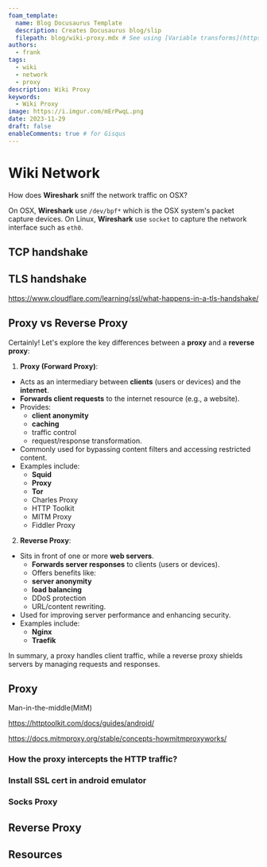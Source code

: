 ```yaml
---
foam_template:
  name: Blog Docusaurus Template
  description: Creates Docusaurus blog/slip
  filepath: blog/wiki-proxy.mdx # See using [Variable transforms](https://code.visualstudio.com/docs/editor/userdefinedsnippets#_variable-transforms )
authors:
  - frank
tags:
  - wiki
  - network
  - proxy
description: Wiki Proxy
keywords:
  - Wiki Proxy
image: https://i.imgur.com/mErPwqL.png
date: 2023-11-29
draft: false
enableComments: true # for Gisqus
---
```


# Wiki Network

How does **Wireshark** sniff the network traffic on OSX?

On OSX, **Wireshark** use `/dev/bpf*` which is the OSX system's packet capture devices.
On Linux, **Wireshark** use `socket` to capture the network interface such as `eth0`.

## TCP handshake

## TLS handshake

https://www.cloudflare.com/learning/ssl/what-happens-in-a-tls-handshake/

<!--truncate-->

## Proxy vs Reverse Proxy

Certainly! Let's explore the key differences between a **proxy** and a **reverse proxy**:

1. **Proxy (Forward Proxy)**:
  - Acts as an intermediary between **clients** (users or devices) and the **internet**.
  - **Forwards client requests** to the internet resource (e.g., a website).
  - Provides:
    - **client anonymity**
    - **caching**
    - traffic control
    - request/response transformation.
  - Commonly used for bypassing content filters and accessing restricted content.
  - Examples include:
    - **Squid**
    - **Proxy**
    - **Tor**
    - Charles Proxy
    - HTTP Toolkit
    - MITM Proxy
    - Fiddler Proxy

2. **Reverse Proxy**:
  - Sits in front of one or more **web servers**.
    - **Forwards server responses** to clients (users or devices).
    - Offers benefits like:
    - **server anonymity**
    - **load balancing**
    - DDoS protection
    - URL/content rewriting.
  - Used for improving server performance and enhancing security.
  - Examples include:
    - **Nginx**
    - **Traefik**

In summary, a proxy handles client traffic, while a reverse proxy shields servers by managing requests and responses.

## Proxy

Man-in-the-middle(MitM)

https://httptoolkit.com/docs/guides/android/

https://docs.mitmproxy.org/stable/concepts-howmitmproxyworks/

### How the proxy intercepts the HTTP traffic?

### Install SSL **cert** in android emulator

### Socks Proxy

## Reverse Proxy

## Resources
